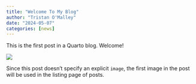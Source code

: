 ```yaml
---
title: "Welcome To My Blog"
author: "Tristan O'Malley"
date: "2024-05-07"
categories: [news]
---
```


This is the first post in a Quarto blog. Welcome!

![](thumbnail.jpg)

Since this post doesn't specify an explicit `image`, the first image in the post will be used in the listing page of posts.
